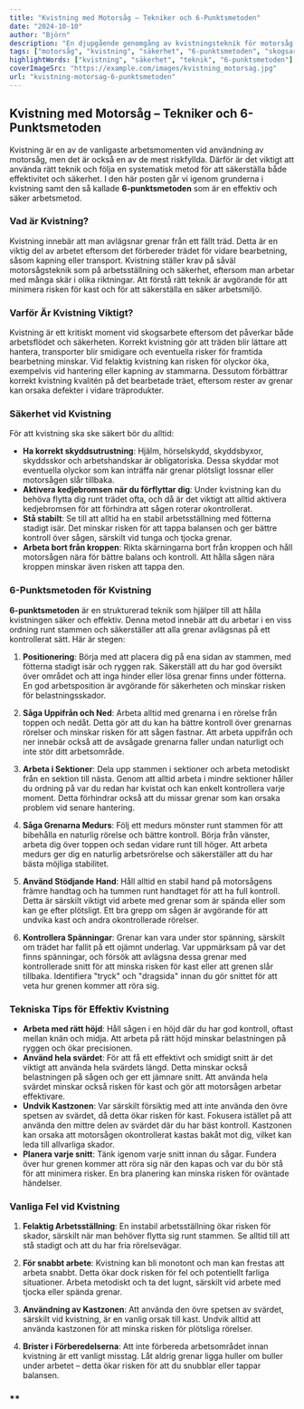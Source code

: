 ```yaml
---
title: "Kvistning med Motorsåg – Tekniker och 6-Punktsmetoden"
date: "2024-10-10"
author: "Björn"
description: "En djupgående genomgång av kvistningsteknik för motorsåg med fokus på säkerhet och den effektiva 6-punktsmetoden."
tags: ["motorsåg", "kvistning", "säkerhet", "6-punktsmetoden", "skogsarbete"]
highlightWords: ["kvistning", "säkerhet", "teknik", "6-punktsmetoden"]
coverImageSrc: "https://example.com/images/kvistning_motorsag.jpg"
url: "kvistning-motorsag-6-punktsmetoden"
---
```


## Kvistning med Motorsåg – Tekniker och 6-Punktsmetoden

Kvistning är en av de vanligaste arbetsmomenten vid användning av motorsåg, men det är också en av de mest riskfyllda. Därför är det viktigt att använda rätt teknik och följa en systematisk metod för att säkerställa både effektivitet och säkerhet. I den här posten går vi igenom grunderna i kvistning samt den så kallade **6-punktsmetoden** som är en effektiv och säker arbetsmetod.

### **Vad är Kvistning?**

Kvistning innebär att man avlägsnar grenar från ett fällt träd. Detta är en viktig del av arbetet eftersom det förbereder trädet för vidare bearbetning, såsom kapning eller transport. Kvistning ställer krav på såväl motorsågsteknik som på arbetsställning och säkerhet, eftersom man arbetar med många skär i olika riktningar. Att förstå rätt teknik är avgörande för att minimera risken för kast och för att säkerställa en säker arbetsmiljö.

### **Varför Är Kvistning Viktigt?**

Kvistning är ett kritiskt moment vid skogsarbete eftersom det påverkar både arbetsflödet och säkerheten. Korrekt kvistning gör att träden blir lättare att hantera, transporter blir smidigare och eventuella risker för framtida bearbetning minskar. Vid felaktig kvistning kan risken för olyckor öka, exempelvis vid hantering eller kapning av stammarna. Dessutom förbättrar korrekt kvistning kvalitén på det bearbetade träet, eftersom rester av grenar kan orsaka defekter i vidare träprodukter.

### **Säkerhet vid Kvistning**

För att kvistning ska ske säkert bör du alltid:

- **Ha korrekt skyddsutrustning**: Hjälm, hörselskydd, skyddsbyxor, skyddsskor och arbetshandskar är obligatoriska. Dessa skyddar mot eventuella olyckor som kan inträffa när grenar plötsligt lossnar eller motorsågen slår tillbaka.
- **Aktivera kedjebromsen när du förflyttar dig**: Under kvistning kan du behöva flytta dig runt trädet ofta, och då är det viktigt att alltid aktivera kedjebromsen för att förhindra att sågen roterar okontrollerat.
- **Stå stabilt**: Se till att alltid ha en stabil arbetsställning med fötterna stadigt isär. Det minskar risken för att tappa balansen och ger bättre kontroll över sågen, särskilt vid tunga och tjocka grenar.
- **Arbeta bort från kroppen**: Rikta skärningarna bort från kroppen och håll motorsågen nära för bättre balans och kontroll. Att hålla sågen nära kroppen minskar även risken att tappa den.

### **6-Punktsmetoden för Kvistning**

**6-punktsmetoden** är en strukturerad teknik som hjälper till att hålla kvistningen säker och effektiv. Denna metod innebär att du arbetar i en viss ordning runt stammen och säkerställer att alla grenar avlägsnas på ett kontrollerat sätt. Här är stegen:

1. **Positionering**: Börja med att placera dig på ena sidan av stammen, med fötterna stadigt isär och ryggen rak. Säkerställ att du har god översikt över området och att inga hinder eller lösa grenar finns under fötterna. En god arbetsposition är avgörande för säkerheten och minskar risken för belastningsskador.

2. **Såga Uppifrån och Ned**: Arbeta alltid med grenarna i en rörelse från toppen och nedåt. Detta gör att du kan ha bättre kontroll över grenarnas rörelser och minskar risken för att sågen fastnar. Att arbeta uppifrån och ner innebär också att de avsågade grenarna faller undan naturligt och inte stör ditt arbetsområde.

3. **Arbeta i Sektioner**: Dela upp stammen i sektioner och arbeta metodiskt från en sektion till nästa. Genom att alltid arbeta i mindre sektioner håller du ordning på var du redan har kvistat och kan enkelt kontrollera varje moment. Detta förhindrar också att du missar grenar som kan orsaka problem vid senare hantering.

4. **Såga Grenarna Medurs**: Följ ett medurs mönster runt stammen för att bibehålla en naturlig rörelse och bättre kontroll. Börja från vänster, arbeta dig över toppen och sedan vidare runt till höger. Att arbeta medurs ger dig en naturlig arbetsrörelse och säkerställer att du har bästa möjliga stabilitet.

5. **Använd Stödjande Hand**: Håll alltid en stabil hand på motorsågens främre handtag och ha tummen runt handtaget för att ha full kontroll. Detta är särskilt viktigt vid arbete med grenar som är spända eller som kan ge efter plötsligt. Ett bra grepp om sågen är avgörande för att undvika kast och andra okontrollerade rörelser.

6. **Kontrollera Spänningar**: Grenar kan vara under stor spänning, särskilt om trädet har fallit på ett ojämnt underlag. Var uppmärksam på var det finns spänningar, och försök att avlägsna dessa grenar med kontrollerade snitt för att minska risken för kast eller att grenen slår tillbaka. Identifiera "tryck" och "dragsida" innan du gör snittet för att veta hur grenen kommer att röra sig.

### **Tekniska Tips för Effektiv Kvistning**

- **Arbeta med rätt höjd**: Håll sågen i en höjd där du har god kontroll, oftast mellan knän och midja. Att arbeta på rätt höjd minskar belastningen på ryggen och ökar precisionen.
- **Använd hela svärdet**: För att få ett effektivt och smidigt snitt är det viktigt att använda hela svärdets längd. Detta minskar också belastningen på sågen och ger ett jämnare snitt. Att använda hela svärdet minskar också risken för kast och gör att motorsågen arbetar effektivare.
- **Undvik Kastzonen**: Var särskilt försiktig med att inte använda den övre spetsen av svärdet, då detta ökar risken för kast. Fokusera istället på att använda den mittre delen av svärdet där du har bäst kontroll. Kastzonen kan orsaka att motorsågen okontrollerat kastas bakåt mot dig, vilket kan leda till allvarliga skador.
- **Planera varje snitt**: Tänk igenom varje snitt innan du sågar. Fundera över hur grenen kommer att röra sig när den kapas och var du bör stå för att minimera risker. En bra planering kan minska risken för oväntade händelser.

### **Vanliga Fel vid Kvistning**

1. **Felaktig Arbetsställning**: En instabil arbetsställning ökar risken för skador, särskilt när man behöver flytta sig runt stammen. Se alltid till att stå stadigt och att du har fria rörelsevägar.

2. **För snabbt arbete**: Kvistning kan bli monotont och man kan frestas att arbeta snabbt. Detta ökar dock risken för fel och potentiellt farliga situationer. Arbeta metodiskt och ta det lugnt, särskilt vid arbete med tjocka eller spända grenar.

3. **Användning av Kastzonen**: Att använda den övre spetsen av svärdet, särskilt vid kvistning, är en vanlig orsak till kast. Undvik alltid att använda kastzonen för att minska risken för plötsliga rörelser.

4. **Brister i Förberedelserna**: Att inte förbereda arbetsområdet innan kvistning är ett vanligt misstag. Låt aldrig grenar ligga huller om buller under arbetet – detta ökar risken för att du snubblar eller tappar balansen.

### **